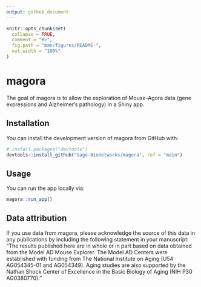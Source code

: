 ```yaml
---
output: github_document
---
```


<!-- README.md is generated from README.Rmd. Please edit that file -->

```r
knitr::opts_chunk$set(
  collapse = TRUE,
  comment = "#>",
  fig.path = "man/figures/README-",
  out.width = "100%"
)
```

# magora

<!-- badges: start -->
<!-- badges: end -->

The goal of magora is to allow the exploration of Mouse-Agora data (gene expressions and Alzheimer's pathology) in a Shiny app.

## Installation

You can install the development version of magora from GitHub with:

``` r
# install.packages("devtools")
devtools::install_github("Sage-Bionetworks/magora", ref = "main")
```

## Usage

You can run the app locally via:

``` r
magora::run_app()
```

## Data attribution

If you use data from magora, please acknowledge the source of this data in any publications by including the following statement in your manuscript: "The results published here are in whole or in part based on data obtained from the Model AD Mouse Explorer. The Model AD Centers were established with funding from The National Institute on Aging (U54 AG054345-01 and AG054349). Aging studies are also supported by the Nathan Shock Center of Excellence in the Basic Biology of Aging (NIH P30 AG0380770)."
